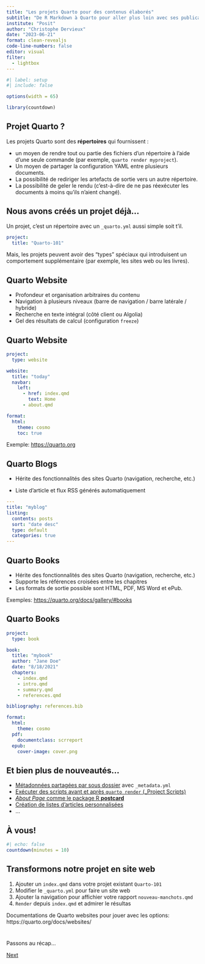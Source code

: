 ```yaml
---
title: "Les projets Quarto pour des contenus élaborés"
subtitle: "De R Markdown à Quarto pour aller plus loin avec ses publications"
institute: "Posit"
author: "Christophe Dervieux"
date: "2023-06-21"
format: clean-revealjs
code-line-numbers: false
editor: visual
filter:
  - lightbox
---
```


```r
#| label: setup
#| include: false

options(width = 65)

library(countdown)
```

## Projet Quarto ?

Les projets Quarto sont des **répertoires** qui fournissent :

::: incremental
* un moyen de rendre tout ou partie des fichiers d'un répertoire à l'aide d'une seule commande (par exemple, `quarto render myproject`).
* Un moyen de partager la configuration YAML entre plusieurs documents.
* La possibilité de rediriger les artefacts de sortie vers un autre répertoire.
* La possibilité de geler le rendu (c'est-à-dire de ne pas réexécuter les documents à moins qu'ils n'aient changé).
:::

## Nous avons créés un projet déjà...

Un projet, c'est un répertoire avec un `_quarto.yml` aussi simple soit t'il.

``` .yaml
project:
  title: "Quarto-101"
```

Mais, les projets peuvent avoir des "types" spéciaux qui introduisent un comportement supplémentaire (par exemple, les sites web ou les livres).

## Quarto Website

-   Profondeur et organisation arbitraires du contenu
-   Navigation à plusieurs niveaux (barre de navigation / barre latérale / hybride)
-   Recherche en texte intégral (côté client ou Algolia)
-   Gel des résultats de calcul (configuration `freeze`)

## Quarto Website

``` .yaml
project:
  type: website

website:
  title: "today"
  navbar:
    left:
      - href: index.qmd
        text: Home
      - about.qmd

format:
  html:
    theme: cosmo
    toc: true
```

::: aside
Exemple: <https://quarto.org>
:::

## Quarto Blogs

* Hérite des fonctionnalités des sites Quarto (navigation, recherche, etc.)

* Liste d'article et flux RSS générés automatiquement

```.yaml
---
title: "myblog"
listing:
  contents: posts
  sort: "date desc"
  type: default
  categories: true
---
```

## {background-image=images/screenshot-blog.png}

## Quarto Books

-   Hérite des fonctionnalités des sites Quarto (navigation, recherche, etc.)
-   Supporte les références croisées entre les chapitres
-   Les formats de sortie possible sont HTML, PDF, MS Word et ePub.

::: aside
Exemples: <https://quarto.org/docs/gallery/#books>
:::

## Quarto Books

```.yaml
project:
  type: book

book:
  title: "mybook"
  author: "Jane Doe"
  date: "8/18/2021"
  chapters:
    - index.qmd
    - intro.qmd
    - summary.qmd
    - references.qmd

bibliography: references.bib

format:
  html:
    theme: cosmo
  pdf:
    documentclass: scrreport
  epub:
    cover-image: cover.png
```

##  {background-image="images/screenshot-book-hopr.png"}

## Et bien plus de nouveautés...

- [Métadonnées partagées par sous dossier](https://quarto.org/docs/projects/quarto-projects.html#shared-metadata) avec `_metadata.yml`
- [Exécuter des scripts avant et après `quarto render` (_Project Scripts)](https://quarto.org/docs/projects/scripts.html)
- [_About Page_ comme le package R **postcard**](https://quarto.org/docs/websites/website-about.html#templates)
- [Création de listes d'articles personnalisées](https://quarto.org/docs/websites/website-listings-custom.html)
- ...

## À vous! 

```r
#| echo: false
countdown(minutes = 10)
```

::: {.callout}

# Transformons notre projet en site web

1. Ajouter un `index.qmd` dans votre projet existant `Quarto-101`
2. Modifier le `_quarto.yml` pour faire un site web
3. Ajouter la navigation pour affichier votre rapport `nouveau-manchots.qmd`
4. `Render` depuis `index.qmd` et admirer le résultas
:::

::: callout-tip
Documentations de Quarto websites pour jouer avec les options: https://quarto.org/docs/websites/
:::

# 

Passons au récap...

[[Next]{.button}](/3-documents/)
